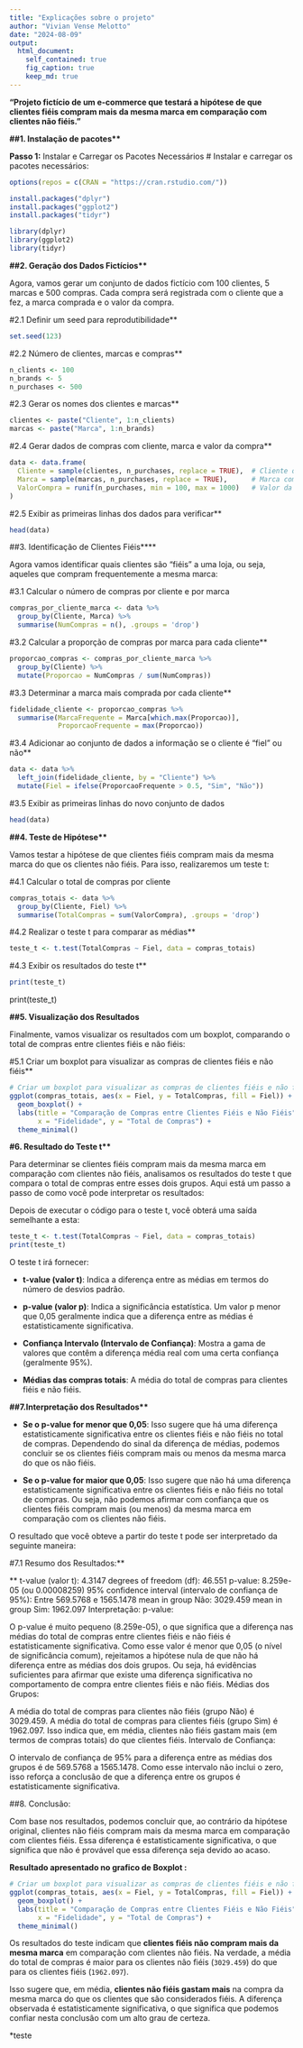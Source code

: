 ```yaml
---
title: "Explicações sobre o projeto"
author: "Vivian Vense Melotto"
date: "2024-08-09"
output: 
  html_document:
    self_contained: true
    fig_caption: true
    keep_md: true
---
```



**"Projeto fictício de um e-commerce que testará a hipótese de que clientes fiéis compram mais da mesma marca em comparação com clientes não fiéis."**

**##1. Instalação de pacotes\*\***

**Passo 1:** Instalar e Carregar os Pacotes Necessários \# Instalar e carregar os pacotes necessários:

```r
options(repos = c(CRAN = "https://cran.rstudio.com/"))

```

```r
install.packages("dplyr")
install.packages("ggplot2")
install.packages("tidyr")

library(dplyr)
library(ggplot2)
library(tidyr)

```

**##2. Geração dos Dados Fictícios\*\***

Agora, vamos gerar um conjunto de dados fictício com 100 clientes, 5 marcas e 500 compras. Cada compra será registrada com o cliente que a fez, a marca comprada e o valor da compra.

#2.1 Definir um seed para reprodutibilidade\*\*

```r
set.seed(123)
```

#2.2 Número de clientes, marcas e compras\*\*

```r
n_clients <- 100
n_brands <- 5
n_purchases <- 500

```

#2.3 Gerar os nomes dos clientes e marcas\*\*

```r
clientes <- paste("Cliente", 1:n_clients)
marcas <- paste("Marca", 1:n_brands)
```

#2.4 Gerar dados de compras com cliente, marca e valor da compra\*\*

```r
data <- data.frame(
  Cliente = sample(clientes, n_purchases, replace = TRUE),  # Cliente que fez a compra
  Marca = sample(marcas, n_purchases, replace = TRUE),      # Marca comprada
  ValorCompra = runif(n_purchases, min = 100, max = 1000)   # Valor da compra (entre 100 e 1000)
)
```

#2.5 Exibir as primeiras linhas dos dados para verificar\*\*

```r
head(data)
```

##3. Identificação de Clientes Fiéis\*\*\*\*

Agora vamos identificar quais clientes são "fiéis" a uma loja, ou seja, aqueles que compram frequentemente a mesma marca:

#3.1 Calcular o número de compras por cliente e por marca

```r
compras_por_cliente_marca <- data %>%
  group_by(Cliente, Marca) %>%
  summarise(NumCompras = n(), .groups = 'drop')
```

#3.2 Calcular a proporção de compras por marca para cada cliente\*\*

```r
proporcao_compras <- compras_por_cliente_marca %>%
  group_by(Cliente) %>%
  mutate(Proporcao = NumCompras / sum(NumCompras))
```

#3.3 Determinar a marca mais comprada por cada cliente\*\*

```r
fidelidade_cliente <- proporcao_compras %>%
  summarise(MarcaFrequente = Marca[which.max(Proporcao)],
            ProporcaoFrequente = max(Proporcao))
```

#3.4 Adicionar ao conjunto de dados a informação se o cliente é "fiel" ou não\*\*

```r
data <- data %>%
  left_join(fidelidade_cliente, by = "Cliente") %>%
  mutate(Fiel = ifelse(ProporcaoFrequente > 0.5, "Sim", "Não"))
```

#3.5 Exibir as primeiras linhas do novo conjunto de dados

```r
head(data)
```

**##4. Teste de Hipótese\*\***

Vamos testar a hipótese de que clientes fiéis compram mais da mesma marca do que os clientes não fiéis. Para isso, realizaremos um teste t:

#4.1 Calcular o total de compras por cliente

```r
compras_totais <- data %>%
  group_by(Cliente, Fiel) %>%
  summarise(TotalCompras = sum(ValorCompra), .groups = 'drop')
```

#4.2 Realizar o teste t para comparar as médias\*\*

```r
teste_t <- t.test(TotalCompras ~ Fiel, data = compras_totais)
```

#4.3 Exibir os resultados do teste t\*\*

```r
print(teste_t)
```

print(teste_t)

**##5. Visualização dos Resultados**

Finalmente, vamos visualizar os resultados com um boxplot, comparando o total de compras entre clientes fiéis e não fiéis:

#5.1 Criar um boxplot para visualizar as compras de clientes fiéis e não fiéis\*\*

```r
# Criar um boxplot para visualizar as compras de clientes fiéis e não fiéis
ggplot(compras_totais, aes(x = Fiel, y = TotalCompras, fill = Fiel)) +
  geom_boxplot() +
  labs(title = "Comparação de Compras entre Clientes Fiéis e Não Fiéis",
       x = "Fidelidade", y = "Total de Compras") +
  theme_minimal()
```
 

**#6. Resultado do Teste t\*\***

Para determinar se clientes fiéis compram mais da mesma marca em comparação com clientes não fiéis, analisamos os resultados do teste t que compara o total de compras entre esses dois grupos. Aqui está um passo a passo de como você pode interpretar os resultados:

Depois de executar o código para o teste t, você obterá uma saída semelhante a esta:

```r
teste_t <- t.test(TotalCompras ~ Fiel, data = compras_totais)
print(teste_t)

```

O teste t irá fornecer:

-   **t-value (valor t)**: Indica a diferença entre as médias em termos do número de desvios padrão.

-   **p-value (valor p)**: Indica a significância estatística. Um valor p menor que 0,05 geralmente indica que a diferença entre as médias é estatisticamente significativa.

-   **Confiança Intervalo (Intervalo de Confiança)**: Mostra a gama de valores que contêm a diferença média real com uma certa confiança (geralmente 95%).

-   **Médias das compras totais**: A média do total de compras para clientes fiéis e não fiéis.

**##7.Interpretação dos Resultados\*\***

-   **Se o p-value for menor que 0,05**: Isso sugere que há uma diferença estatisticamente significativa entre os clientes fiéis e não fiéis no total de compras. Dependendo do sinal da diferença de médias, podemos concluir se os clientes fiéis compram mais ou menos da mesma marca do que os não fiéis.

-   **Se o p-value for maior que 0,05**: Isso sugere que não há uma diferença estatisticamente significativa entre os clientes fiéis e não fiéis no total de compras. Ou seja, não podemos afirmar com confiança que os clientes fiéis compram mais (ou menos) da mesma marca em comparação com os clientes não fiéis.

O resultado que você obteve a partir do teste t pode ser interpretado da seguinte maneira:

#7.1 Resumo dos Resultados:\*\*

\*\* t-value (valor t): 4.3147 degrees of freedom (df): 46.551 p-value: 8.259e-05 (ou 0.00008259) 95% confidence interval (intervalo de confiança de 95%): Entre 569.5768 e 1565.1478 mean in group Não: 3029.459 mean in group Sim: 1962.097 Interpretação: p-value:

O p-value é muito pequeno (8.259e-05), o que significa que a diferença nas médias do total de compras entre clientes fiéis e não fiéis é estatisticamente significativa. Como esse valor é menor que 0,05 (o nível de significância comum), rejeitamos a hipótese nula de que não há diferença entre as médias dos dois grupos. Ou seja, há evidências suficientes para afirmar que existe uma diferença significativa no comportamento de compra entre clientes fiéis e não fiéis. Médias dos Grupos:

A média do total de compras para clientes não fiéis (grupo Não) é 3029.459. A média do total de compras para clientes fiéis (grupo Sim) é 1962.097. Isso indica que, em média, clientes não fiéis gastam mais (em termos de compras totais) do que clientes fiéis. Intervalo de Confiança:

O intervalo de confiança de 95% para a diferença entre as médias dos grupos é de 569.5768 a 1565.1478. Como esse intervalo não inclui o zero, isso reforça a conclusão de que a diferença entre os grupos é estatisticamente significativa.

##8. Conclusão:

Com base nos resultados, podemos concluir que, ao contrário da hipótese original, clientes não fiéis compram mais da mesma marca em comparação com clientes fiéis. Essa diferença é estatisticamente significativa, o que significa que não é provável que essa diferença seja devido ao acaso.

**Resultado apresentado no grafico de Boxplot :**

```r
# Criar um boxplot para visualizar as compras de clientes fiéis e não fiéis
ggplot(compras_totais, aes(x = Fiel, y = TotalCompras, fill = Fiel)) +
  geom_boxplot() +
  labs(title = "Comparação de Compras entre Clientes Fiéis e Não Fiéis",
       x = "Fidelidade", y = "Total de Compras") +
  theme_minimal()
```


Os resultados do teste indicam que **clientes fiéis não compram mais da mesma marca** em comparação com clientes não fiéis. Na verdade, a média do total de compras é maior para os clientes não fiéis (`3029.459`) do que para os clientes fiéis (`1962.097`).

Isso sugere que, em média, **clientes não fiéis gastam mais** na compra da mesma marca do que os clientes que são considerados fiéis. A diferença observada é estatisticamente significativa, o que significa que podemos confiar nesta conclusão com um alto grau de certeza.

*teste
